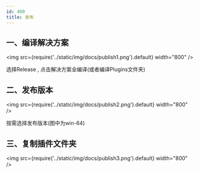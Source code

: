 ```yaml
---
id: 400
title: 发布
---
```



## 一、编译解决方案

<img src={require('../static/img/docs/publish1.png').default} width="800" />

选择Release , 点击解决方案全编译(或者编译Plugins文件夹)

## 二、发布版本

<img src={require('../static/img/docs/publish2.png').default} width="800" />

按需选择发布版本(图中为win-64)

## 三、复制插件文件夹

<img src={require('../static/img/docs/publish3.png').default} width="800" />



